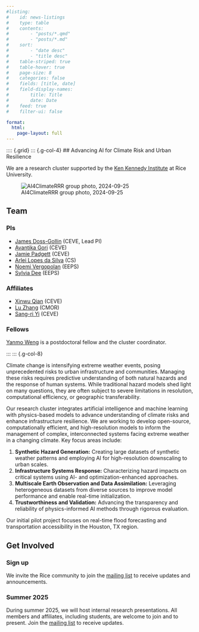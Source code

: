 ```yaml
---
#listing:
#    id: news-listings
#    type: table
#    contents:
#        - "posts/*.qmd"
#        - "posts/*.md"
#    sort:
#        - "date desc"
#        - "title desc"
#    table-striped: true
#    table-hover: true
#    page-size: 8
#    categories: false
#    fields: [title, date]
#    field-display-names: 
#        title: Title
#        date: Date
#    feed: true
#    filter-ui: false

format: 
  html:
    page-layout: full
---
```


:::: {.grid}
::: {.g-col-4}
## Advancing AI for Climate Risk and Urban Resilience

We are a research cluster supported by the [Ken Kennedy Institute](https://kenkennedy.rice.edu/) at Rice University.

![AI4ClimateRRR group photo, 2024-09-25](./_assets/img/2024-09-25-group.jpeg)

## Team

### PIs

- [James Doss-Gollin](https://dossgollin-lab.github.io/) (CEVE, Lead PI)
- [Avantika Gori](https://gori.blogs.rice.edu/) (CEVE)
- [Jamie Padgett](https://padgett.rice.edu/) (CEVE)
- [Arlei Lopes da Silva](https://cs.rice.edu/~al110/) (CS)
- [Noemi Vergopolan](https://waterai.earth/) (EEPS)
- [Sylvia Dee](https://sylviadeeclimate.org/) (EEPS)

### Affiliates

- [Xinwu Qian](https://mobix.blogs.rice.edu/) (CEVE)
- [Lu Zhang](https://luzhanghpp.github.io/) (CMOR)
- [Sang-ri Yi](https://uncertainty.blogs.rice.edu/) (CEVE)

### Fellows

[Yanmo Weng](https://riceacademy.rice.edu/junior-fellows/dr-yanmo-weng) is a postdoctoral fellow and the cluster coordinator.


:::
::: {.g-col-8}


Climate change is intensifying extreme weather events, posing unprecedented risks to urban infrastructure and communities.
Managing these risks requires predictive understanding of both natural hazards and the response of human systems.
While traditional hazard models shed light on many questions, they are often subject to severe limitations in resolution, computational efficiency, or geographic transferability.

Our research cluster integrates artificial intelligence and machine learning with physics-based models to advance understanding of climate risks and enhance infrastructure resilience.
We are working to develop open-source, computationally efficient, and high-resolution models to inform the management of complex, interconnected systems facing extreme weather in a changing climate.
Key focus areas include:

1. **Synthetic Hazard Generation:** Creating large datasets of synthetic weather patterns and employing AI for high-resolution downscaling to urban scales.
2. **Infrastructure Systems Response:** Characterizing hazard impacts on critical systems using AI- and optimization-enhanced approaches.
3. **Multiscale Earth Observation and Data Assimilation:** Leveraging heterogeneous datasets from diverse sources to improve model performance and enable real-time initialization.
4. **Trustworthiness and Validation:** Advancing the transparency and reliability of physics-informed AI methods through rigorous evaluation.

Our initial pilot project focuses on real-time flood forecasting and transportation accessibility in the Houston, TX region.

## Get Involved

### Sign up

We invite the Rice community to join the [mailing list](https://groups.google.com/a/rice.edu/g/ai4climaterrr) to receive updates and announcements.

### Summer 2025

During summer 2025, we will host internal research presentations.
All members and affiliates, including students, are welcome to join and to present.
Join the [mailing list](https://groups.google.com/a/rice.edu/g/ai4climaterrr) to receive updates.
